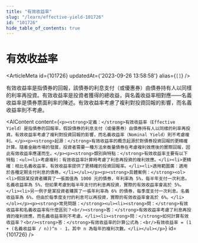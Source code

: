 ```yaml
---
title: "有效收益率"
slug: "/learn/effective-yield-101726"
id: "101726"
hide_table_of_contents: true
---
```



# 有效收益率

<ArticleMeta id={101726} updatedAt={'2023-09-26 13:58:58'} alias={`[]`} />
<div className='border-solid border-b border-t-0 my-4 border-[var(--ifm-color-gray-300)]' />

有效收益率是指債券的回報，該債券的利息支付（或優惠券）由債券持有人以同樣的利率再投資。有效收益率是投資者獲得的總收益，與名義收益率相對應——名義收益率是債券票面利率的陳述。有效收益率考慮了複利對投資回報的影響，而名義收益率則不考慮。

<AIContent content={`<p><strong>定義：</strong>有效收益率（Effective Yield）是指債券的回報率，假設債券的利息支付（或優惠券）由債券持有人以同樣的利率再投資。有效收益率考慮了複利對投資回報的影響，而名義收益率（Nominal Yield）則不考慮複利。</p><p><strong>起源：</strong>有效收益率的概念起源於對債券投資回報的更精確計算。隨着金融市場的發展，投資者需要一種方法來衡量債券在考慮複利效應後的實際回報，因此有效收益率應運而生。</p><p><strong>類別與特點：</strong>有效收益率主要有以下特點：<ul><li>考慮複利：有效收益率計算時考慮了利息再投資的複利效應。</li><li>更精確：相比名義收益率，有效收益率提供了更精確的投資回報率。</li><li>適用範圍廣：適用於各種定期支付利息的債券。</li></ul></p><p><strong>具體案例：</strong><ol><li>假設某投資者購買了一張面值為 1000 元的債券，年利率為 5%，每半年支付一次利息。名義收益率為 5%，但如果考慮到每半年支付的利息再投資，實際的有效收益率會高於 5%。</li><li>另一例子是某投資者購買了一張年利率為 6% 的債券，每季度支付一次利息。名義收益率為 6%，但由於每季度支付的利息可以再投資，實際的有效收益率會高於 6%。</li></ol></p><p><strong>常見問題：</strong><ul><li><strong>問：</strong>有效收益率和名義收益率有什麼區別？<br/><strong>答：</strong>有效收益率考慮了利息再投資的複利效應，而名義收益率則不考慮。</li><li><strong>問：</strong>如何計算有效收益率？<br/><strong>答：</strong>有效收益率的計算公式為：<br/>有效收益率 = (1 + (名義收益率 / n))^n - 1，其中 n 為每年的複利次數。</li></ul></p>`} id={101726} />
